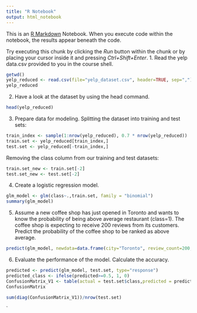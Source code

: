 ---
title: "R Notebook"
output: html_notebook
---

This is an [R Markdown](http://rmarkdown.rstudio.com) Notebook. When you execute code within the notebook, the results appear beneath the code. 

Try executing this chunk by clicking the *Run* button within the chunk or by placing your cursor inside it and pressing *Ctrl+Shift+Enter*. 
1. Read the yelp data.csv provided to you in the course shell.
```{r}
getwd()
yelp_reduced <- read.csv(file="yelp_dataset.csv", header=TRUE, sep=",")
yelp_reduced
```
2. Have a look at the dataset by using the head command.
```{r}
head(yelp_reduced)
```
3. Prepare data for modeling.
Splitting the dataset into training and test sets:
```{r}
train_index <- sample(1:nrow(yelp_reduced), 0.7 * nrow(yelp_reduced))
train.set <- yelp_reduced[train_index,]
test.set <- yelp_reduced[-train_index,]
```

Removing the class column from our training and test datasets:
```{r}
train.set_new <- train.set[-2]
test.set_new <- test.set[-2]

```


4. Create a logistic regression model.
```{r}
glm_model <- glm(class~.,train.set, family = "binomial")
summary(glm_model)


```
5. Assume a new coffee shop has just opened in Toronto and wants to know the probability
of being above average restaurant (class=1). The coffee shop is expecting to receive 200
reviews from its customers. Predict the probability of the coffee shop to be ranked as
above average.

```{r}
predict(glm_model, newdata=data.frame(city="Toronto", review_count=200,categories="Coffee or Sandwiches"), type="response")
```
6. Evaluate the performance of the model. Calculate the accuracy.

```{r}
predicted <- predict(glm_model, test.set, type="response")
predicted_class <- ifelse(predicted>=0.5, 1, 0)
ConfusionMatrix_V1 <- table(actual = test.set$class,predicted = predicted_class)
ConfusionMatrix

```
```{r}
sum(diag(ConfusionMatrix_V1))/nrow(test.set)

```



`
```{r}

```

